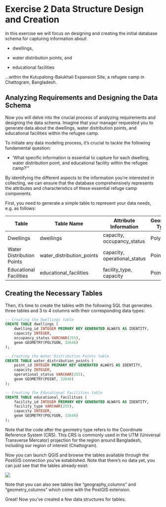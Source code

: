 # Exercise 2 Data Structure Design and Creation

In this exercise we will focus on designing and creating the initial database schema for capturing information about:

-   dwellings,

-   water distribution points, and

-   educational facilities

...within the Kutupalong-Balukhali Expansion Site, a refugee camp in Chattogram, Bangladesh.

## Analyzing Requirements and Designing the Data Schema

Now you will delve into the crucial process of analyzing requirements and designing the data schema. Imagine that your manager requested you to generate data about the dwellings, water distribution points, and educational facilities within the refugee camp.

To initiate any data modeling process, it's crucial to tackle the following fundamental question:

-   'What specific information is essential to capture for each dwelling, water distribution point, and educational facility within the refugee camp?'"

By identifying the different aspects to the information you're interested in collecting, we can ensure that the database comprehensively represents the attributes and characteristics of these essential refuge camp components.

First, you need to generate a simple table to represent your data needs, e.g. as follows:

| **Table**                 | **Table Name**            | **Attribute Information**    | **Geometry Type** |
|------------------|------------------|-------------------|------------------|
| Dwellings                 | dwellings                 | capacity, occupancy_status   | Polygon           |
| Water Distribution Points | water_distribution_points | capacity, operational_status | Point             |
| Educational Facilities    | educational_facilities    | facility_type, capacity      | Point             |

## Creating the Necessary Tables

Then, it's time to create the tables with the following SQL that generates three tables and 3 to 4 columns with their corresponding data types:

::: code-box
``` sql
-- Creating the Dwellings table
CREATE TABLE dwellings (
    dwelling_id INTEGER PRIMARY KEY GENERATED ALWAYS AS IDENTITY,
    capacity INTEGER,
    occupancy_status VARCHAR(255),
    geom GEOMETRY(POLYGON, 32646)
);

-- Creating the Water Distribution Points table
CREATE TABLE water_distribution_points (
    point_id INTEGER PRIMARY KEY GENERATED ALWAYS AS IDENTITY,
    capacity INTEGER,
    operational_status VARCHAR(255),
    geom GEOMETRY(POINT, 32646)
);

-- Creating the Educational Facilities table
CREATE TABLE educational_facilities (
    facility_id INTEGER PRIMARY KEY GENERATED ALWAYS AS IDENTITY,
    facility_type VARCHAR(255),
    capacity INTEGER,
    geom GEOMETRY(POLYGON, 32646)
);
```
:::

Note that the code after the geometry type refers to the Coordinate Reference System (CRS). This CRS is commonly used in the UTM (Universal Transverse Mercator) projection for the region around Bangladesh, including our region of interest (Chattogram).

Now you can launch QGIS and browse the tables available through the PostGIS connection you've established. Note that there's no data yet, you can just see that the tables already exist:

![](img/p1/added_tables.png)

Note that you can also see tables like "geography_columns" and "geometry_columns" which come with the PostGIS extension.

Great! Now you've created a few data structures for tables.
